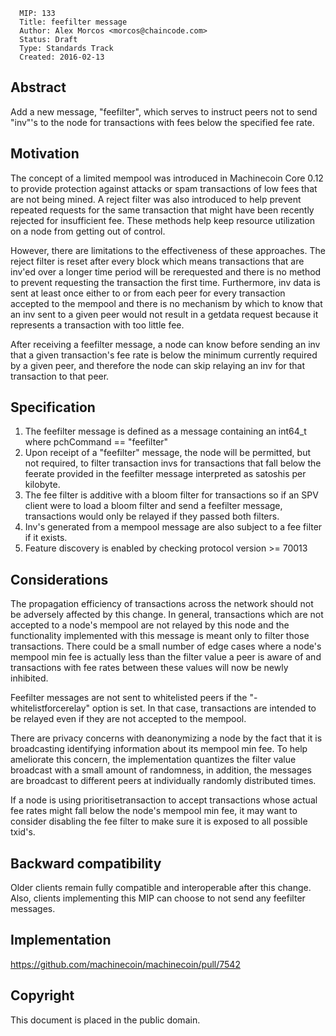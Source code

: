 <pre>
  MIP: 133
  Title: feefilter message
  Author: Alex Morcos <morcos@chaincode.com>
  Status: Draft
  Type: Standards Track
  Created: 2016-02-13
</pre>

==Abstract==

Add a new message, "feefilter", which serves to instruct peers not to send "inv"'s to the node for transactions with fees below the specified fee rate.

==Motivation==

The concept of a limited mempool was introduced in Machinecoin Core 0.12 to provide protection against attacks or spam transactions of low fees that are not being mined. A reject filter was also introduced to help prevent repeated requests for the same transaction that might have been recently rejected for insufficient fee. These methods help keep resource utilization on a node from getting out of control.

However, there are limitations to the effectiveness of these approaches.  The reject filter is reset after every block which means transactions that are inv'ed over a longer time period will be rerequested and there is no method to prevent requesting the transaction the first time.  Furthermore, inv data is sent at least once either to or from each peer for every transaction accepted to the mempool and there is no mechanism by which to know that an inv sent to a given peer would not result in a getdata request because it represents a transaction with too little fee.

After receiving a feefilter message, a node can know before sending an inv that a given transaction's fee rate is below the minimum currently required by a given peer, and therefore the node can skip relaying an inv for that transaction to that peer.

==Specification==

# The feefilter message is defined as a message containing an int64_t where pchCommand == "feefilter"
# Upon receipt of a "feefilter" message, the node will be permitted, but not required, to filter transaction invs for transactions that fall below the feerate provided in the feefilter message interpreted as satoshis per kilobyte.
# The fee filter is additive with a bloom filter for transactions so if an SPV client were to load a bloom filter and send a feefilter message, transactions would only be relayed if they passed both filters.
# Inv's generated from a mempool message are also subject to a fee filter if it exists.
# Feature discovery is enabled by checking protocol version >= 70013

==Considerations==
The propagation efficiency of transactions across the network should not be adversely affected by this change. In general, transactions which are not accepted to a node's mempool are not relayed by this node and the functionality implemented with this message is meant only to filter those transactions. There could be a small number of edge cases where a node's mempool min fee is actually less than the filter value a peer is aware of and transactions with fee rates between these values will now be newly inhibited.

Feefilter messages are not sent to whitelisted peers if the "-whitelistforcerelay" option is set. In that case, transactions are intended to be relayed even if they are not accepted to the mempool.

There are privacy concerns with deanonymizing a node by the fact that it is broadcasting identifying information about its mempool min fee. To help ameliorate this concern, the implementation quantizes the filter value broadcast with a small amount of randomness, in addition, the messages are broadcast to different peers at individually randomly distributed times.

If a node is using prioritisetransaction to accept transactions whose actual fee rates might fall below the node's mempool min fee, it may want to consider disabling the fee filter to make sure it is exposed to all possible txid's.

==Backward compatibility==

Older clients remain fully compatible and interoperable after this change. Also, clients implementing this MIP can choose to not send any feefilter messages.

==Implementation==

https://github.com/machinecoin/machinecoin/pull/7542

==Copyright==
This document is placed in the public domain.
